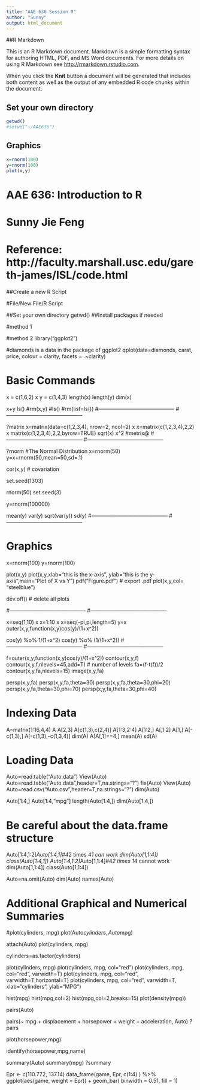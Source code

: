 ```yaml
---
title: "AAE 636 Session 0"
author: "Sunny"
output: html_document
---
```


##R Markdown

This is an R Markdown document. Markdown is a simple formatting syntax for authoring HTML, PDF, and MS Word documents. For more details on using R Markdown see <http://rmarkdown.rstudio.com>.

When you click the **Knit** button a document will be generated that includes both content as well as the output of any embedded R code chunks within the document.

## Set your own directory

```r
getwd()
#setwd("~/AAE636")
```

## Graphics

```r
x=rnorm(100)
y=rnorm(100)
plot(x,y)
```

# AAE 636: Introduction to R
# Sunny Jie Feng
# Reference: http://faculty.marshall.usc.edu/gareth-james/ISL/code.html

##Create a new R Script

#File/New File/R Script

##Set your own directory
getwd()
##Install packages if needed

#method 1


#method 2
library("ggplot2")


#diamonds is a data in the package of ggplot2
qplot(data=diamonds, carat, price, 
      colour = clarity, facets = .~clarity)

# Basic Commands

x = c(1,6,2)
x
y = c(1,4,3)
length(x)
length(y)
dim(x)

x+y
ls()
#rm(x,y)
#ls()
#rm(list=ls())
#--------------------------------------------
#--------------------------------------------

?matrix
x=matrix(data=c(1,2,3,4), nrow=2, ncol=2)
x
x=matrix(c(1,2,3,4),2,2)
x
matrix(c(1,2,3,4),2,2,byrow=TRUE)
sqrt(x)
x^2  #metrix@
#--------------------------------------------
#--------------------------------------------


?rnorm #The Normal Distribution
x=rnorm(50)
y=x+rnorm(50,mean=50,sd=.1)

cor(x,y)  # covariation

set.seed(1303)

rnorm(50)
set.seed(3)

y=rnorm(100000)

mean(y)
var(y)
sqrt(var(y))
sd(y)
#--------------------------------------------
#--------------------------------------------


# Graphics
x=rnorm(100)
y=rnorm(100)

plot(x,y)
plot(x,y,xlab="this is the x-axis",
     ylab="this is the y-axis",main="Plot of X vs Y")
pdf("Figure.pdf")  # export .pdf
plot(x,y,col= "steelblue")

dev.off()  # delete all plots

#--------------------------------------------
#--------------------------------------------

x=seq(1,10)
x
x=1:10
x
x=seq(-pi,pi,length=5)
y=x
outer(x,y,function(x,y)cos(y)/(1+x^2))

cos(y) %o% 1/(1+x^2)
cos(y) %o% (1/(1+x^2))
#--------------------------------------------
#--------------------------------------------

f=outer(x,y,function(x,y)cos(y)/(1+x^2))
contour(x,y,f)
contour(x,y,f,nlevels=45,add=T) 
# number of levels
fa=(f-t(f))/2
contour(x,y,fa,nlevels=15)
image(x,y,fa)

persp(x,y,fa)
persp(x,y,fa,theta=30)
persp(x,y,fa,theta=30,phi=20)
persp(x,y,fa,theta=30,phi=70)
persp(x,y,fa,theta=30,phi=40)

# Indexing Data
A=matrix(1:16,4,4)
A
A[2,3]
A[c(1,3),c(2,4)]
A[1:3,2:4]
A[1:2,]
A[,1:2]
A[1,]
A[-c(1,3),]
A[-c(1,3),-c(1,3,4)]
dim(A)
A[A[,1]==4,]
mean(A)
sd(A)



# Loading Data
Auto=read.table("Auto.data")
View(Auto)
Auto=read.table("Auto.data",header=T,na.strings="?")
fix(Auto)
View(Auto)
Auto=read.csv("Auto.csv",header=T,na.strings="?")
dim(Auto)

Auto[1:4,]
Auto[1:4,"mpg"]
length(Auto[1:4,])
dim(Auto[1:4,])

# Be careful about the data.frame structure
Auto[1:4,1:2]*Auto[1:4,1]#4*2 times 4*1 can work
dim(Auto[1,1:4])
class(Auto[1:4,1])
Auto[1:4,1:2]*Auto[1,1:4]#4*2 times 1*4 cannot work
dim(Auto[1,1:4])
class(Auto[1,1:4])

Auto=na.omit(Auto)
dim(Auto)
names(Auto)

# Additional Graphical and Numerical Summaries
#plot(cylinders, mpg)
plot(Auto$cylinders, Auto$mpg)

attach(Auto)
plot(cylinders, mpg)

cylinders=as.factor(cylinders)

plot(cylinders, mpg)
plot(cylinders, mpg, col="red")
plot(cylinders, mpg, col="red", varwidth=T)
plot(cylinders, mpg, col="red", varwidth=T,horizontal=T)
plot(cylinders, mpg, col="red", varwidth=T, xlab="cylinders", ylab="MPG")

hist(mpg)
hist(mpg,col=2)
hist(mpg,col=2,breaks=15)
plot(density(mpg)) 

pairs(Auto)

pairs(~ mpg + displacement + horsepower + weight + acceleration, Auto)
?pairs

plot(horsepower,mpg)

identify(horsepower,mpg,name)

summary(Auto)
summary(mpg)
?summary



Epr <- c(110.772, 137.14)
data_frame(game, Epr, c(1:4) ) %>%
 ggplot(aes(game, weight = Epr)) + geom_bar( binwidth = 0.51, fill = 1)



